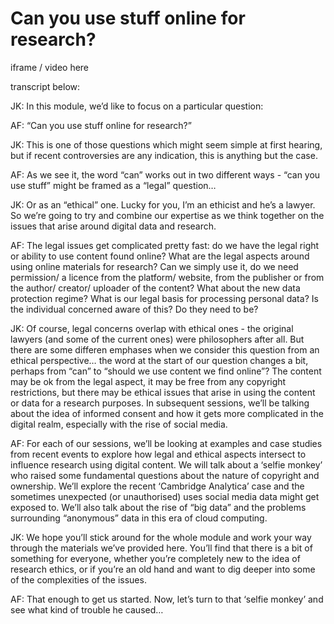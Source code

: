 # Can you use stuff online for research?

iframe / video here

transcript below:

JK: In this module, we'd like to focus on a particular question:

AF: "Can you use stuff online for research?"

JK: This is one of those questions which might seem simple at first hearing, but if recent controversies are any indication, this is anything but the case.

AF: As we see it, the word "can" works out in two different ways - "can you use stuff" might be framed as a "legal" question...

JK: Or as an "ethical" one. Lucky for you, I'm an ethicist and he's a lawyer. So we're going to try and combine our expertise as we think together on the issues that arise around digital data and research.

AF: The legal issues get complicated pretty fast: do we have the legal right or ability to use content found online?  What are the legal aspects around using online materials for research?  Can we simply use it, do we need permission/ a licence from the platform/ website, from the publisher or from the author/ creator/ uploader of the content? What about the new data protection regime?  What is our legal basis for processing personal data?  Is the individual concerned aware of this?  Do they need to be?

JK: Of course, legal concerns overlap with ethical ones - the original lawyers (and some of the current ones) were philosophers after all. But there are some differen emphases when we consider this question from an ethical perspective... the word at the start of our question changes a bit, perhaps from "can" to "should we use content we find online"?  The content may be ok from the legal aspect, it may be free from any copyright restrictions, but there may be ethical issues that arise in using the content or data for a research purposes. In subsequent sessions, we'll be talking about the idea of informed consent and how it gets more complicated in the digital realm, especially with the rise of social media. 

AF: For each of our sessions, we'll be looking at examples and case studies from recent events to explore how legal and ethical aspects intersect to influence research using digital content. We will talk about a ‘selfie monkey’ who raised some fundamental questions about the nature of copyright and ownership.  We’ll explore the recent ‘Cambridge Analytica’ case and the sometimes unexpected (or unauthorised) uses social media data might get exposed to. We'll also talk about the rise of "big data" and the problems surrounding "anonymous" data in this era of cloud computing. 

JK: We hope you'll stick around for the whole module and work your way through the materials we've provided here. You'll find that there is a bit of something for everyone, whether you're completely new to the idea of research ethics, or if you're an old hand and want to dig deeper into some of the complexities of the issues.

AF: That enough to get us started. Now, let's turn to that 'selfie monkey' and see what kind of trouble he caused...
